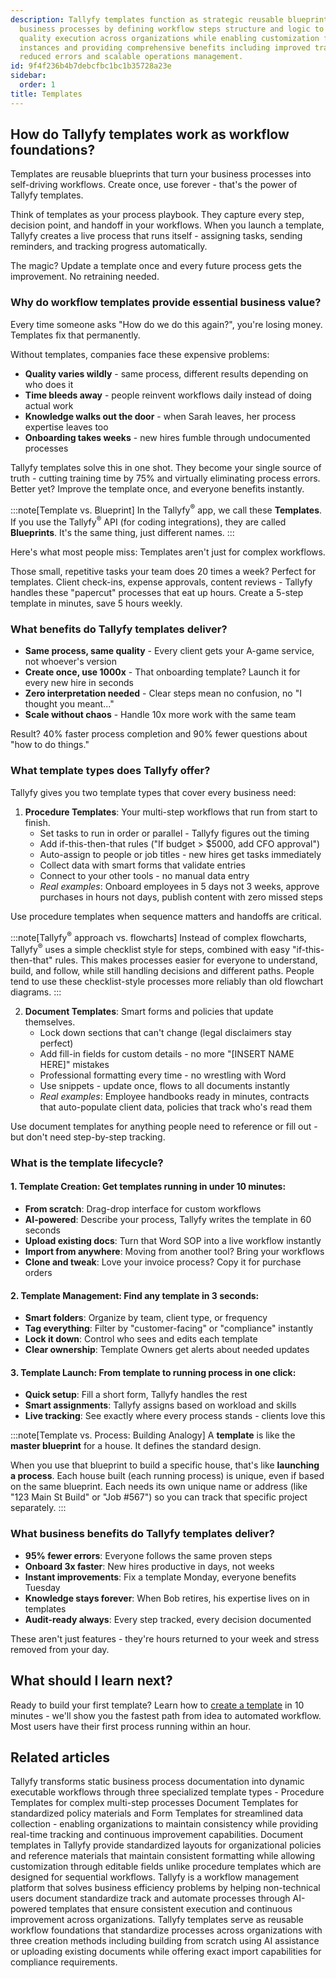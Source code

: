 ```yaml
---
description: Tallyfy templates function as strategic reusable blueprints that standardize
  business processes by defining workflow steps structure and logic to ensure consistent
  quality execution across organizations while enabling customization for specific
  instances and providing comprehensive benefits including improved training efficiency
  reduced errors and scalable operations management.
id: 9f4f236b4b7debcfbc1bc1b35728a23e
sidebar:
  order: 1
title: Templates
---
```


## How do Tallyfy templates work as workflow foundations?

Templates are reusable blueprints that turn your business processes into self-driving workflows. Create once, use forever - that's the power of Tallyfy templates.

Think of templates as your process playbook. They capture every step, decision point, and handoff in your workflows. When you launch a template, Tallyfy creates a live process that runs itself - assigning tasks, sending reminders, and tracking progress automatically.

The magic? Update a template once and every future process gets the improvement. No retraining needed.

### Why do workflow templates provide essential business value?

Every time someone asks "How do we do this again?", you're losing money. Templates fix that permanently.

Without templates, companies face these expensive problems:
- **Quality varies wildly** - same process, different results depending on who does it
- **Time bleeds away** - people reinvent workflows daily instead of doing actual work
- **Knowledge walks out the door** - when Sarah leaves, her process expertise leaves too
- **Onboarding takes weeks** - new hires fumble through undocumented processes

Tallyfy templates solve this in one shot. They become your single source of truth - cutting training time by 75% and virtually eliminating process errors. Better yet? Improve the template once, and everyone benefits instantly.

:::note[Template vs. Blueprint]
In the Tallyfy<sup>®</sup> app, we call these **Templates**. If you use the Tallyfy<sup>®</sup> API (for coding integrations), they are called **Blueprints**. It's the same thing, just different names.
:::

Here's what most people miss: Templates aren't just for complex workflows.

Those small, repetitive tasks your team does 20 times a week? Perfect for templates. Client check-ins, expense approvals, content reviews - Tallyfy handles these "papercut" processes that eat up hours. Create a 5-step template in minutes, save 5 hours weekly.

### What benefits do Tallyfy templates deliver?

- **Same process, same quality** - Every client gets your A-game service, not whoever's version
- **Create once, use 1000x** - That onboarding template? Launch it for every new hire in seconds
- **Zero interpretation needed** - Clear steps mean no confusion, no "I thought you meant..."
- **Scale without chaos** - Handle 10x more work with the same team

Result? 40% faster process completion and 90% fewer questions about "how to do things."

### What template types does Tallyfy offer?

Tallyfy gives you two template types that cover every business need:

1. **Procedure Templates**: Your multi-step workflows that run from start to finish.
   - Set tasks to run in order or parallel - Tallyfy figures out the timing
   - Add if-this-then-that rules ("If budget > $5000, add CFO approval")
   - Auto-assign to people or job titles - new hires get tasks immediately
   - Collect data with smart forms that validate entries
   - Connect to your other tools - no manual data entry
   - *Real examples*: Onboard employees in 5 days not 3 weeks, approve purchases in hours not days, publish content with zero missed steps

Use procedure templates when sequence matters and handoffs are critical.

:::note[Tallyfy<sup>®</sup> approach vs. flowcharts]
Instead of complex flowcharts, Tallyfy<sup>®</sup> uses a simple checklist style for steps, combined with easy "if-this-then-that" rules. This makes processes easier for everyone to understand, build, and follow, while still handling decisions and different paths. People tend to use these checklist-style processes more reliably than old flowchart diagrams.
:::

2. **Document Templates**: Smart forms and policies that update themselves.
   - Lock down sections that can't change (legal disclaimers stay perfect)
   - Add fill-in fields for custom details - no more "[INSERT NAME HERE]" mistakes
   - Professional formatting every time - no wrestling with Word
   - Use snippets - update once, flows to all documents instantly
   - *Real examples*: Employee handbooks ready in minutes, contracts that auto-populate client data, policies that track who's read them

Use document templates for anything people need to reference or fill out - but don't need step-by-step tracking.

### What is the template lifecycle?

#### 1. Template Creation: Get templates running in under 10 minutes:
   - **From scratch**: Drag-drop interface for custom workflows
   - **AI-powered**: Describe your process, Tallyfy writes the template in 60 seconds
   - **Upload existing docs**: Turn that Word SOP into a live workflow instantly
   - **Import from anywhere**: Moving from another tool? Bring your workflows
   - **Clone and tweak**: Love your invoice process? Copy it for purchase orders

#### 2. Template Management: Find any template in 3 seconds:
   - **Smart folders**: Organize by team, client type, or frequency
   - **Tag everything**: Filter by "customer-facing" or "compliance" instantly
   - **Lock it down**: Control who sees and edits each template
   - **Clear ownership**: Template Owners get alerts about needed updates

#### 3. Template Launch: From template to running process in one click:
   - **Quick setup**: Fill a short form, Tallyfy handles the rest
   - **Smart assignments**: Tallyfy assigns based on workload and skills
   - **Live tracking**: See exactly where every process stands - clients love this

:::note[Template vs. Process: Building Analogy]
A **template** is like the **master blueprint** for a house. It defines the standard design.

When you use that blueprint to build a specific house, that's like **launching a process**. Each house built (each running process) is unique, even if based on the same blueprint. Each needs its own unique name or address (like "123 Main St Build" or "Job #567") so you can track that specific project separately.
:::

### What business benefits do Tallyfy templates deliver?

- **95% fewer errors**: Everyone follows the same proven steps
- **Onboard 3x faster**: New hires productive in days, not weeks
- **Instant improvements**: Fix a template Monday, everyone benefits Tuesday
- **Knowledge stays forever**: When Bob retires, his expertise lives on in templates
- **Audit-ready always**: Every step tracked, every decision documented

These aren't just features - they're hours returned to your week and stress removed from your day.


<PageTree />

## What should I learn next?

Ready to build your first template? Learn how to [create a template](/products/pro/documenting/templates/create-template/) in 10 minutes - we'll show you the fastest path from idea to automated workflow. Most users have their first process running within an hour.


## Related articles
<CardGrid>
<LinkTitleCard header="<b>Pro > Essentials</b>" href="/products/pro/documenting/" > Tallyfy transforms static business process documentation into dynamic executable workflows through three specialized template types - Procedure Templates for complex multi-step processes Document Templates for standardized policy materials and Form Templates for streamlined data collection - enabling organizations to maintain consistency while providing real-time tracking and continuous improvement capabilities. </LinkTitleCard>
<LinkTitleCard header="<b>Documenting > Documents</b>" href="/products/pro/documenting/documents/" > Document templates in Tallyfy provide standardized layouts for organizational policies and reference materials that maintain consistent formatting while allowing customization through editable fields unlike procedure templates which are designed for sequential workflows. </LinkTitleCard>
<LinkTitleCard header="<b>Introduction</b>" href="/products/pro/" > Tallyfy is a workflow management platform that solves business efficiency problems by helping non-technical users document standardize track and automate processes through AI-powered templates that ensure consistent execution and continuous improvement across organizations. </LinkTitleCard>
<LinkTitleCard header="<b>Templates > How to create templates in Tallyfy</b>" href="/products/pro/documenting/templates/create-template/" > Tallyfy templates serve as reusable workflow foundations that standardize processes across organizations with three creation methods including building from scratch using AI assistance or uploading existing documents while offering exact import capabilities for compliance requirements. </LinkTitleCard>
</CardGrid>